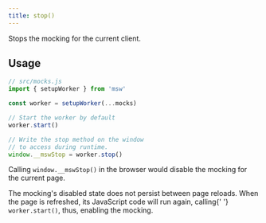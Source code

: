 ```yaml
---
title: stop()
---
```


Stops the mocking for the current client.

## Usage

```js showLineNumbers focusedLines=11
// src/mocks.js
import { setupWorker } from 'msw'

const worker = setupWorker(...mocks)

// Start the worker by default
worker.start()

// Write the stop method on the window
// to access during runtime.
window.__mswStop = worker.stop()
```

Calling `window.__mswStop()` in the browser would disable the mocking for the current page.

<Hint>
  The mocking's disabled state does not persist between page reloads. When the
  page is refreshed, its JavaScript code will run again, calling{' '}
  <code>worker.start()</code>, thus, enabling the mocking.
</Hint>
